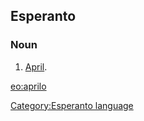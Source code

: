 ==Esperanto==
===Noun===
# [[April]].

{{Universala Vortaro}}
[[eo:aprilo]]
[[Category:Esperanto language]]